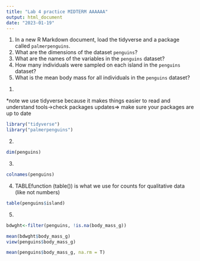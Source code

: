 ```yaml
---
title: "Lab 4 practice MIDTERM AAAAAA"
output: html_document
date: "2023-01-19"
---
```


1. In a new R Markdown document, load the tidyverse and a package called `palmerpenguins`.
2. What are the dimensions of the dataset `penguins`?
3. What are the names of the variables in the `penguins` dataset?
4. How many individuals were sampled on each island in the `penguins` dataset?
5. What is the mean body mass for all individuals in the `penguins` dataset?
1)

*note we use tidyverse because it makes things easier to read and understand
tools->check packages updates=> make sure your packages are up to date 

```r


library("tidyverse")
library("palmerpenguins")
```

2)
```r
dim(penguins)
```

3)

```r
colnames(penguins)
```
4)
TABLEfunction (table()) is what we use for counts for qualitative data (like not numbers)


```r
table(penguins$island)
```
5)
```r
bdwght<-filter(penguins, !is.na(body_mass_g))

mean(bdwght$body_mass_g)
view(penguins$body_mass_g)

mean(penguins$body_mass_g, na.rm = T)
```



